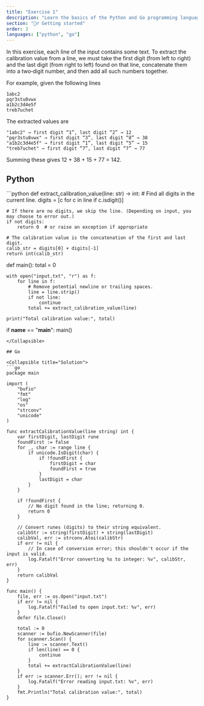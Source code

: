 ```yaml
---
title: "Exercise 1"
description: "Learn the basics of the Python and Go programming languages with exercises."
section: "🏃‍♂️ Getting started"
order: 3
languages: ["python", "go"]
---
```


In this exercise, each line of the input contains some text. To extract the calibration value from a line, we must take the first digit (from left to right) and the last digit (from right to left) found on that line, concatenate them into a two‐digit number, and then add all such numbers together.

For example, given the following lines
```
1abc2
pqr3stu8vwx
a1b2c3d4e5f
treb7uchet
```

The extracted values are
```
"1abc2" → first digit “1”, last digit “2” → 12
"pqr3stu8vwx" → first digit “3”, last digit “8” → 38
"a1b2c3d4e5f" → first digit “1”, last digit “5” → 15
"treb7uchet" → first digit “7”, last digit “7” → 77
```

Summing these gives 12 + 38 + 15 + 77 = 142.

## Python

<Collapsible title="Solution">
```python
def extract_calibration_value(line: str) -> int:
    # Find all digits in the current line.
    digits = [c for c in line if c.isdigit()]

    # If there are no digits, we skip the line. (Depending on input, you may choose to error out.)
    if not digits:
        return 0  # or raise an exception if appropriate

    # The calibration value is the concatenation of the first and last digit.
    calib_str = digits[0] + digits[-1]
    return int(calib_str)

def main():
    total = 0

    with open("input.txt", "r") as f:
        for line in f:
            # Remove potential newline or trailing spaces.
            line = line.strip()
            if not line:
                continue
            total += extract_calibration_value(line)

    print("Total calibration value:", total)

if __name__ == "__main__":
    main()
```
</Collapsible>

## Go

<Collapsible title="Solution">
```go
package main

import (
	"bufio"
	"fmt"
	"log"
	"os"
	"strconv"
	"unicode"
)

func extractCalibrationValue(line string) int {
	var firstDigit, lastDigit rune
	foundFirst := false
	for _, char := range line {
		if unicode.IsDigit(char) {
			if !foundFirst {
				firstDigit = char
				foundFirst = true
			}
			lastDigit = char
		}
	}

	if !foundFirst {
		// No digit found in the line; returning 0.
		return 0
	}

	// Convert runes (digits) to their string equivalent.
	calibStr := string(firstDigit) + string(lastDigit)
	calibVal, err := strconv.Atoi(calibStr)
	if err != nil {
		// In case of conversion error; this shouldn't occur if the input is valid.
		log.Fatalf("Error converting %s to integer: %v", calibStr, err)
	}
	return calibVal
}

func main() {
	file, err := os.Open("input.txt")
	if err != nil {
		log.Fatalf("Failed to open input.txt: %v", err)
	}
	defer file.Close()

	total := 0
	scanner := bufio.NewScanner(file)
	for scanner.Scan() {
		line := scanner.Text()
		if len(line) == 0 {
			continue
		}
		total += extractCalibrationValue(line)
	}
	if err := scanner.Err(); err != nil {
		log.Fatalf("Error reading input.txt: %v", err)
	}
	fmt.Println("Total calibration value:", total)
}
```
</Collapsible>
